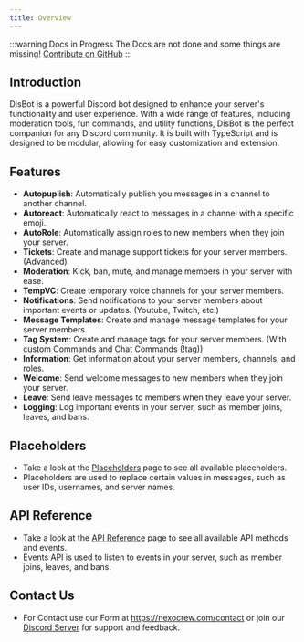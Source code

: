 ```yaml
---
title: Overview
---
```


:::warning Docs in Progress
The Docs are not done and some things are missing! [Contribute on GitHub](https://github.com/DisBotDevelopment/DisBot-Docs)
:::

## Introduction

DisBot is a powerful Discord bot designed to enhance your server's functionality and user experience. With a wide range of features, including moderation tools, fun commands, and utility functions, DisBot is the perfect companion for any Discord community.
It is built with TypeScript and is designed to be modular, allowing for easy customization and extension.

## Features

- **Autopuplish**: Automatically publish you messages in a channel to another channel.
- **Autoreact**: Automatically react to messages in a channel with a specific emoji.
- **AutoRole**: Automatically assign roles to new members when they join your server.
- **Tickets**: Create and manage support tickets for your server members. (Advanced)
- **Moderation**: Kick, ban, mute, and manage members in your server with ease.
- **TempVC**: Create temporary voice channels for your server members.
- **Notifications**: Send notifications to your server members about important events or updates. (Youtube, Twitch, etc.)
- **Message Templates**: Create and manage message templates for your server members.
- **Tag System**: Create and manage tags for your server members. (With custom Commands and Chat Commands (!tag))
- **Information**: Get information about your server members, channels, and roles.
- **Welcome**: Send welcome messages to new members when they join your server.
- **Leave**: Send leave messages to members when they leave your server.
- **Logging**: Log important events in your server, such as member joins, leaves, and bans.

## Placeholders

- Take a look at the [Placeholders](placeholders) page to see all available placeholders.
- Placeholders are used to replace certain values in messages, such as user IDs, usernames, and server names.

## API Reference

- Take a look at the [API Reference](api) page to see all available API methods and events.
- Events API is used to listen to events in your server, such as member joins, leaves, and bans.

## Contact Us

- For Contact use our Form at https://nexocrew.com/contact or join our [Discord Server](https://disbot.xyz/discord) for support and feedback.
